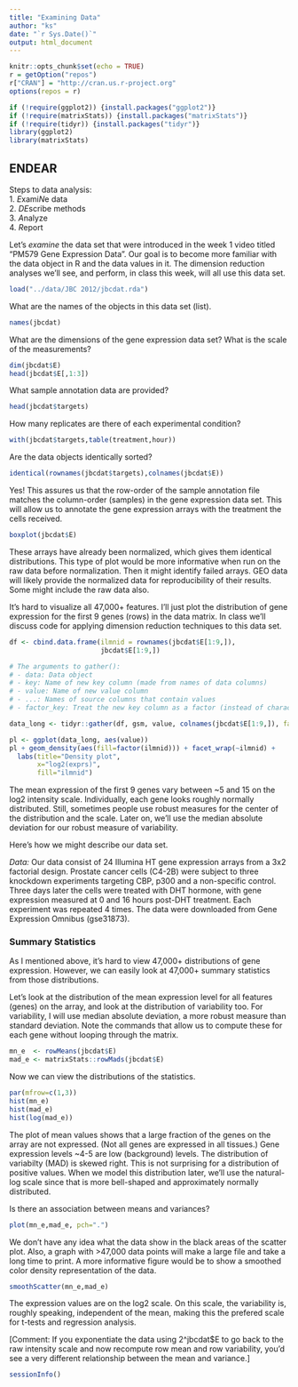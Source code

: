 ```yaml
---
title: "Examining Data"
author: "ks"
date: "`r Sys.Date()`"
output: html_document
---
```


```r
knitr::opts_chunk$set(echo = TRUE)
r = getOption("repos")
r["CRAN"] = "http://cran.us.r-project.org"
options(repos = r)

if (!require(ggplot2)) {install.packages("ggplot2")}
if (!require(matrixStats)) {install.packages("matrixStats")}
if (!require(tidyr)) {install.packages("tidyr")}
library(ggplot2)
library(matrixStats)
```

## ENDEAR

Steps to data analysis:  
1. *E*xami*N*e data  
2. *DE*scribe methods   
3. *A*nalyze    
4. *R*eport   

Let's *examine* the data set that were introduced in the week 1 video titled "PM579 Gene Expression Data". Our goal is to become more familiar with the data object in R and the data values in it. The dimension reduction analyses we'll see, and perform, in class this week, will all use this data set.

```r
load("../data/JBC 2012/jbcdat.rda")
```

What are the names of the objects in this data set (list).

```r
names(jbcdat)
```

What are the dimensions of the gene expression data set? What is the scale of the measurements?

```r
dim(jbcdat$E)
head(jbcdat$E[,1:3])
```

What sample annotation data are provided?

```r
head(jbcdat$targets)
```

How many replicates are there of each experimental condition?

```r
with(jbcdat$targets,table(treatment,hour))
```

Are the data objects identically sorted?

```r
identical(rownames(jbcdat$targets),colnames(jbcdat$E))
```

Yes! This assures us that the row-order of the sample annotation file matches the column-order (samples) in the gene expression data set. This will allow us to annotate the gene expression arrays with the treatment the cells received.

```r
boxplot(jbcdat$E)
```

These arrays have already been normalized, which gives them identical distributions. This type of plot would be more informative when run on the raw data before normalization. Then it might identify failed arrays. GEO data will likely provide the normalized data for reproducibility of their results. Some might include the raw data also.

It's hard to visualize all 47,000+ features. I'll just plot the distribution of gene expression for the first 9 genes (rows) in the data matrix. In class we'll discuss code for applying dimension reduction techniques to this data set.
```r
df <- cbind.data.frame(ilmnid = rownames(jbcdat$E[1:9,]),
                       jbcdat$E[1:9,])

# The arguments to gather():
# - data: Data object
# - key: Name of new key column (made from names of data columns)
# - value: Name of new value column
# - ...: Names of source columns that contain values
# - factor_key: Treat the new key column as a factor (instead of character vector)

data_long <- tidyr::gather(df, gsm, value, colnames(jbcdat$E[1:9,]), factor_key=TRUE)

pl <- ggplot(data_long, aes(value))
pl + geom_density(aes(fill=factor(ilmnid))) + facet_wrap(~ilmnid) +
  labs(title="Density plot",
       x="log2(exprs)",
       fill="ilmnid")
```

The mean expression of the first 9 genes vary between ~5 and 15 on the log2 intensity scale. Individually, each gene looks roughly normally distributed. Still, sometimes people use robust measures for the center of the distribution and the scale. Later on, we'll use the median absolute deviation for our robust measure of variability. 

Here's how we might describe our data set.

*Data:*  Our data consist of 24 Illumina HT gene expression arrays from a 3x2 factorial design. Prostate cancer cells (C4-2B) were subject to three knockdown experiments targeting CBP, p300 and a non-specific control. Three days later the cells were treated with DHT hormone, with gene expression measured at 0 and 16 hours post-DHT treatment. Each experiment was repeated 4 times. The data were downloaded from Gene Expression Omnibus (gse31873).

###  Summary Statistics 

As I mentioned above, it's hard to view 47,000+ distributions of gene expression. However, we can easily look at 47,000+ summary statistics from those distributions. 

Let's look at the distribution of the mean expression level for all features (genes) on the array, and look at the distribution of variability too. For variability, I will use median absolute deviation, a more robust measure than standard deviation. Note the commands that allow us to compute these for each gene without looping through the matrix.
```r
mn_e  <- rowMeans(jbcdat$E)
mad_e <- matrixStats::rowMads(jbcdat$E)
```

Now we can view the distributions of the statistics.
```r
par(mfrow=c(1,3))
hist(mn_e)
hist(mad_e)
hist(log(mad_e))
```

The plot of mean values shows that a large fraction of the genes on the array are not expressed. (Not all genes are expressed in all tissues.) Gene expression levels ~4-5 are low (background) levels.  The distribution of variabilty (MAD) is skewed right. This is not surprising for a distribution of positive values. When we model this distribution later, we'll use the natural-log scale since that is more bell-shaped and approximately normally distributed. 

Is there an association between means and variances? 

```r
plot(mn_e,mad_e, pch=".")
```

We don't have any idea what the data show in the black areas of the scatter plot. Also, a graph with >47,000 data points will make a large file and take a long time to print. A more informative figure would be to show a smoothed color density representation of the data.

```r
smoothScatter(mn_e,mad_e)
```

The expression values are on the log2 scale. On this scale, the variability is, roughly speaking, independent of the mean, making this the prefered scale for t-tests and regression analysis.

[Comment: If you exponentiate the data using 2^jbcdat$E to go back to the raw intensity scale and now recompute row mean and row variability, you'd see a very different relationship between the mean and variance.]

```r
sessionInfo()
```
